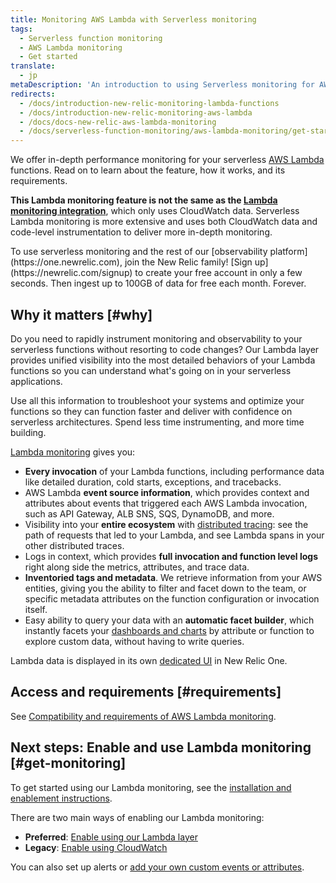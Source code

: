 ```yaml
---
title: Monitoring AWS Lambda with Serverless monitoring
tags:
  - Serverless function monitoring
  - AWS Lambda monitoring
  - Get started
translate:
  - jp
metaDescription: 'An introduction to using Serverless monitoring for AWS Lambda functions in New Relic: how it works and requirements for using it.'
redirects:
  - /docs/introduction-new-relic-monitoring-lambda-functions
  - /docs/introduction-new-relic-monitoring-aws-lambda
  - /docs/docs-new-relic-aws-lambda-monitoring
  - /docs/serverless-function-monitoring/aws-lambda-monitoring/get-started/introduction-new-relic-monitoring-aws-lambda
---
```


We offer in-depth performance monitoring for your serverless [AWS Lambda](https://aws.amazon.com/lambda/) functions. Read on to learn about the feature, how it works, and its requirements.

**This Lambda monitoring feature is not the same as the [Lambda monitoring integration](/docs/integrations/amazon-integrations/aws-integrations-list/aws-lambda-monitoring-integration)**, which only uses CloudWatch data. Serverless Lambda monitoring is more extensive and uses both CloudWatch data and code-level instrumentation to deliver more in-depth monitoring.

<Callout variant="tip">
  To use serverless monitoring and the rest of our [observability platform](https://one.newrelic.com), join the New Relic family! [Sign up](https://newrelic.com/signup) to create your free account in only a few seconds. Then ingest up to 100GB of data for free each month. Forever.
</Callout>

## Why it matters [#why]

Do you need to rapidly instrument monitoring and observability to your serverless functions without resorting to code changes? Our Lambda layer provides unified visibility into the most detailed behaviors of your Lambda functions so you can understand what's going on in your serverless applications.

Use all this information to troubleshoot your systems and optimize your functions so they can function faster and deliver with confidence on serverless architectures. Spend less time instrumenting, and more time building.

[Lambda monitoring](/docs/serverless-function-monitoring/aws-lambda-monitoring/ui-data/understand-lambda-monitoring-ui#find-data) gives you:

* **Every invocation** of your Lambda functions, including performance data like detailed duration, cold starts, exceptions, and tracebacks.
* AWS Lambda **event source information**, which provides context and attributes about events that triggered each AWS Lambda invocation, such as API Gateway, ALB SNS, SQS, DynamoDB, and more.
* Visibility into your **entire ecosystem** with [distributed tracing](/docs/apm/distributed-tracing/getting-started/introduction-distributed-tracing): see the path of requests that led to your Lambda, and see Lambda spans in your other distributed traces.
* Logs in context, which provides **full invocation and function level logs** right along side the metrics, attributes, and trace data.
* **Inventoried tags and metadata**. We retrieve information from your AWS entities, giving you the ability to filter and facet down to the team, or specific metadata attributes on the function configuration or invocation itself.
* Easy ability to query your data with an **automatic facet builder**, which instantly facets your [dashboards and charts](/docs/serverless-function-monitoring/aws-lambda-monitoring/ui-data/understand-lambda-monitoring-ui#chart-data) by attribute or function to explore custom data, without having to write queries.

Lambda data is displayed in its own [dedicated UI](/docs/lambda-monitoring-ui) in New Relic One.

## Access and requirements [#requirements]

See [Compatibility and requirements of AWS Lambda monitoring](https://docs.newrelic.com/docs/serverless-function-monitoring/aws-lambda-monitoring/get-started/compatibility-requirements-aws-lambda-monitoring).

## Next steps: Enable and use Lambda monitoring [#get-monitoring]

To get started using our Lambda monitoring, see the [installation and enablement instructions](https://docs.newrelic.com/docs/serverless-function-monitoring/aws-lambda-monitoring/enable-lambda-monitoring).

There are two main ways of enabling our Lambda monitoring:

* **Preferred**: [Enable using our Lambda layer](/docs/serverless-function-monitoring/aws-lambda-monitoring/enable-lambda-monitoring/enable-serverless-monitoring-using-lambda-layer)
* **Legacy**: [Enable using CloudWatch](/docs/serverless-function-monitoring/aws-lambda-monitoring/enable-lambda-monitoring/enable-serverless-monitoring-aws-lambda)

You can also set up alerts or [add your own custom events or attributes](https://discuss.newrelic.com/t/relic-solution-configuring-custom-attributes-and-events-in-aws-lambda/96043).
